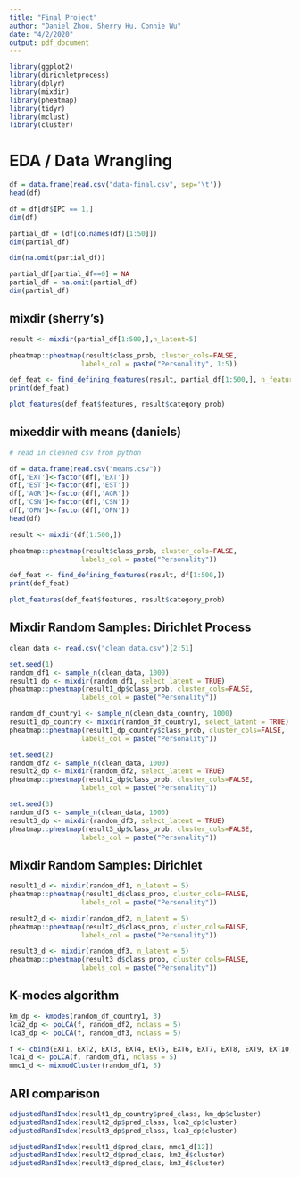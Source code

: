 ```yaml
---
title: "Final Project"
author: "Daniel Zhou, Sherry Hu, Connie Wu"
date: "4/2/2020"
output: pdf_document
---
```


```r
library(ggplot2)
library(dirichletprocess)
library(dplyr)
library(mixdir)
library(pheatmap)
library(tidyr)
library(mclust)
library(cluster)
```

# EDA / Data Wrangling
```r
df = data.frame(read.csv("data-final.csv", sep='\t'))
head(df)

```

```r
df = df[df$IPC == 1,]
dim(df)
```

```r
partial_df = (df[colnames(df)[1:50]])
dim(partial_df)
```

```r
dim(na.omit(partial_df))
```

```r
partial_df[partial_df==0] = NA
partial_df = na.omit(partial_df)
dim(partial_df)
```


## mixdir (sherry's)
```r
result <- mixdir(partial_df[1:500,],n_latent=5)
```

```r
pheatmap::pheatmap(result$class_prob, cluster_cols=FALSE,
                  labels_col = paste("Personality", 1:5))
```

```r
def_feat <- find_defining_features(result, partial_df[1:500,], n_features = 5)
print(def_feat)
```
```r
plot_features(def_feat$features, result$category_prob)
```

## mixeddir with means (daniels)

```r
# read in cleaned csv from python

df = data.frame(read.csv("means.csv"))
df[,'EXT']<-factor(df[,'EXT'])
df[,'EST']<-factor(df[,'EST'])
df[,'AGR']<-factor(df[,'AGR'])
df[,'CSN']<-factor(df[,'CSN'])
df[,'OPN']<-factor(df[,'OPN'])
head(df)
```


```r
result <- mixdir(df[1:500,])

```

```r
pheatmap::pheatmap(result$class_prob, cluster_cols=FALSE,
                  labels_col = paste("Personality"))
```

```r
def_feat <- find_defining_features(result, df[1:500,])
print(def_feat)
```
```r
plot_features(def_feat$features, result$category_prob)
```


## Mixdir Random Samples: Dirichlet Process

```r
clean_data <- read.csv("clean_data.csv")[2:51]
```

```r
set.seed(1)
random_df1 <- sample_n(clean_data, 1000)
result1_dp <- mixdir(random_df1, select_latent = TRUE)
pheatmap::pheatmap(result1_dp$class_prob, cluster_cols=FALSE,
                  labels_col = paste("Personality"))

random_df_country1 <- sample_n(clean_data_country, 1000)
result1_dp_country <- mixdir(random_df_country1, select_latent = TRUE)
pheatmap::pheatmap(result1_dp_country$class_prob, cluster_cols=FALSE,
                  labels_col = paste("Personality"))

```

```r
set.seed(2)
random_df2 <- sample_n(clean_data, 1000)
result2_dp <- mixdir(random_df2, select_latent = TRUE)
pheatmap::pheatmap(result2_dp$class_prob, cluster_cols=FALSE,
                  labels_col = paste("Personality"))
```

```r
set.seed(3)
random_df3 <- sample_n(clean_data, 1000)
result3_dp <- mixdir(random_df3, select_latent = TRUE)
pheatmap::pheatmap(result3_dp$class_prob, cluster_cols=FALSE,
                  labels_col = paste("Personality"))
```

## Mixdir Random Samples: Dirichlet

```r
result1_d <- mixdir(random_df1, n_latent = 5)
pheatmap::pheatmap(result1_d$class_prob, cluster_cols=FALSE,
                  labels_col = paste("Personality"))
```

```r
result2_d <- mixdir(random_df2, n_latent = 5)
pheatmap::pheatmap(result2_d$class_prob, cluster_cols=FALSE,
                  labels_col = paste("Personality"))
```

```r
result3_d <- mixdir(random_df3, n_latent = 5)
pheatmap::pheatmap(result3_d$class_prob, cluster_cols=FALSE,
                  labels_col = paste("Personality"))
```

## K-modes algorithm 

```r
km_dp <- kmodes(random_df_country1, 3)
lca2_dp <- poLCA(f, random_df2, nclass = 5)
lca3_dp <- poLCA(f, random_df3, nclass = 5)
```

```r
f <- cbind(EXT1, EXT2, EXT3, EXT4, EXT5, EXT6, EXT7, EXT8, EXT9, EXT10, EST1, EST2, EST3, EST4, EST5, EST6, EST7, EST8, EST9, EST10, AGR1, AGR2, AGR3, AGR4, AGR5, AGR6, AGR7, AGR8, AGR9, AGR10, CSN1, CSN2, CSN3, CSN4, CSN5, CSN6, CSN7, CSN8, CSN9, CSN10, OPN1, OPN2, OPN3, OPN4, OPN5, OPN6, OPN7, OPN8, OPN9, OPN10) ~ 1
lca1_d <- poLCA(f, random_df1, nclass = 5)
mmc1_d <- mixmodCluster(random_df1, 5)
```

## ARI comparison 
```r
adjustedRandIndex(result1_dp_country$pred_class, km_dp$cluster)
adjustedRandIndex(result2_dp$pred_class, lca2_dp$cluster)
adjustedRandIndex(result3_dp$pred_class, lca3_dp$cluster)
```

```r
adjustedRandIndex(result1_d$pred_class, mmc1_d[12])
adjustedRandIndex(result2_d$pred_class, km2_d$cluster)
adjustedRandIndex(result3_d$pred_class, km3_d$cluster)
```